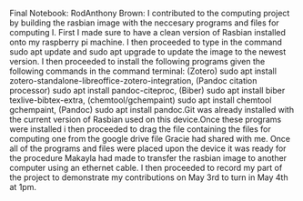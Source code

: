 Final Notebook:
RodAnthony Brown:
I contributed to the computing project by building the rasbian image with the neccesary programs and files for computing I. First I made sure to have a clean version of Rasbian installed onto my raspberry pi machine. I then proceeded to type in the command sudo apt update and sudo apt upgrade to update the image to the newest version. I then proceeded to install the following programs given the following commands in the command terminal: (Zotero) sudo apt install zotero-standalone-libreoffice-zotero-integration, (Pandoc citation processor) sudo apt install pandoc-citeproc, (Biber) sudo apt install biber texlive-bibtex-extra, (chemtool/gchempaint) sudo apt install chemtool gchempaint, (Pandoc) sudo apt install pandoc.Git was already installed with the current version of Rasbian used on this device.Once these programs were installed i then proceeded to drag the file containing the files for computing one from the google drive file Gracie had shared with me. Once all of the programs and files were placed upon the device it was ready for the procedure Makayla had made to transfer the rasbian image to another computer using an ethernet cable. I then proceeded to record my part of the project to demonstrate my contributions on May 3rd to turn in May 4th at 1pm. 

